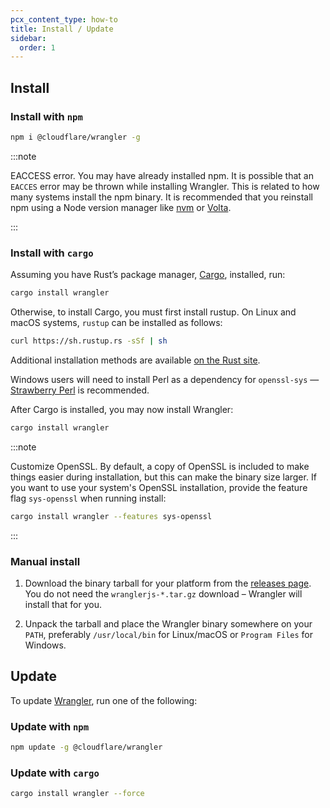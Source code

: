 ```yaml
---
pcx_content_type: how-to
title: Install / Update
sidebar:
  order: 1
---
```



<Render file="wrangler-v1-deprecation" />

## Install

### Install with `npm`

```sh
npm i @cloudflare/wrangler -g
```

:::note

EACCESS error. You may have already installed npm. It is possible that an `EACCES` error may be thrown while installing Wrangler. This is related to how many systems install the npm binary. It is recommended that you reinstall npm using a Node version manager like [nvm](https://github.com/nvm-sh/nvm#installing-and-updating) or [Volta](https://volta.sh/).

:::

### Install with `cargo`

Assuming you have Rust’s package manager, [Cargo](https://github.com/rust-lang/cargo), installed, run:

```sh
cargo install wrangler
```

Otherwise, to install Cargo, you must first install rustup. On Linux and macOS systems, `rustup` can be installed as follows:

```sh
curl https://sh.rustup.rs -sSf | sh
```

Additional installation methods are available [on the Rust site](https://forge.rust-lang.org/other-installation-methods.html).

Windows users will need to install Perl as a dependency for `openssl-sys` — [Strawberry Perl](https://www.perl.org/get.html) is recommended.

After Cargo is installed, you may now install Wrangler:

```sh
cargo install wrangler
```

:::note

Customize OpenSSL. By default, a copy of OpenSSL is included to make things easier during installation, but this can make the binary size larger. If you want to use your system's OpenSSL installation, provide the feature flag `sys-openssl` when running install:

```sh
cargo install wrangler --features sys-openssl
```

:::

### Manual install

1. Download the binary tarball for your platform from the [releases page](https://github.com/cloudflare/wrangler-legacy/releases). You do not need the `wranglerjs-*.tar.gz` download – Wrangler will install that for you.

2. Unpack the tarball and place the Wrangler binary somewhere on your `PATH`, preferably `/usr/local/bin` for Linux/macOS or `Program Files` for Windows.

## Update

To update [Wrangler](https://github.com/cloudflare/wrangler-legacy), run one of the following:

### Update with `npm`

```sh
npm update -g @cloudflare/wrangler
```

### Update with `cargo`

```sh
cargo install wrangler --force
```
